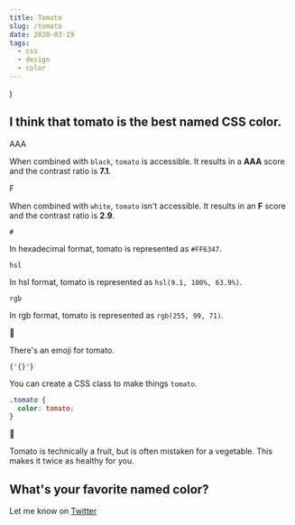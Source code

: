 ```yaml
---
title: Tomato
slug: /tomato
date: 2020-03-19
tags:
  - css
  - design
  - color
---
```


  <div
    style={{
      display: 'flex',
      alignItems: 'center',
      marginTop: 20
    }}
    {...props}
  />
)

<Flex>

<div style={{ height: 200, width: 200, minWidth: 200, maxWidth: 200, backgroundColor: 'tomato', marginRight: 20 }} />

## I think that tomato is the best named CSS color.

</Flex>

<Flex>

<div style={{ height: 200, width: 200, minWidth: 200, flexGrow: 1, backgroundColor: 'black', color: 'tomato', fontWeight: 'bold', display: 'flex', alignItems: 'center', justifyContent: 'space-around', lineHeight: 1, fontSize: 80, marginRight: 20 }}>AAA</div>

When combined with `black`, `tomato` is accessible. It results in a
**AAA** score and the contrast ratio is **7.1**.

</Flex>

<Flex>

<div style={{ height: 200, width: 200, minWidth: 200, flexGrow: 1, color: 'tomato', border: '2px solid black', fontWeight: 'bold', display: 'flex', alignItems: 'center', justifyContent: 'space-around', lineHeight: 1, fontSize: 80, marginRight: 20 }}>F</div>

When combined with `white`, `tomato` isn't accessible. It results in an
**F** score and the contrast ratio is **2.9**.

</Flex>

<Flex>

<div style={{ height: 200, width: 200, minWidth: 200, flexGrow: 1, border: '16px solid tomato', backgroundColor: 'black', color: 'tomato', fontWeight: 'bold', display: 'flex', alignItems: 'center', justifyContent: 'space-around', lineHeight: 1, fontSize: 80, marginRight: 20 }}><code>#</code></div>

In hexadecimal format, tomato is represented as `#FF6347`.

</Flex>

<Flex>

<div style={{ height: 200, width: 200, minWidth: 200, flexGrow: 1, backgroundColor: 'tomato', color: 'black', fontWeight: 'bold', display: 'flex', alignItems: 'center', justifyContent: 'space-around', lineHeight: 1, fontSize: 80, marginRight: 20 }}><code>hsl</code></div>

In hsl format, tomato is represented as `hsl(9.1, 100%, 63.9%)`.

</Flex>

<Flex>

<div style={{ height: 200, width: 200, minWidth: 200, flexGrow: 1, border: '8px solid tomato', color: 'black', fontWeight: 'bold', display: 'flex', alignItems: 'center', justifyContent: 'space-around', lineHeight: 1, fontSize: 80, marginRight: 20 }}><code>rgb</code></div>

In rgb format, tomato is represented as `rgb(255, 99, 71)`.

</Flex>

<Flex>

<div style={{ height: 200, width: 200, minWidth: 200, maxWidth: 200, flexGrow: 1, color: 'tomato', fontWeight: 'bold', display: 'flex', alignItems: 'center', justifyContent: 'space-around', lineHeight: 1, fontSize: 80, marginRight: 20 }}><span aria-label="tomato">🍅</span></div>

There's an emoji for tomato.

</Flex>

<Flex>

<div style={{ height: 200, width: 200, minWidth: 200, maxWidth: 200, border: '32px solid black', flexGrow: 1, color: 'tomato', fontWeight: 'bold', display: 'flex', alignItems: 'center', justifyContent: 'space-around', lineHeight: 1, fontSize: 80, marginRight: 20 }}><code>{'{}'}</code></div>

<div>

You can create a CSS class to make things `tomato`.

```css
.tomato {
  color: tomato;
}
```

</div>

</Flex>

<Flex>

<div style={{ height: 200, width: 200, minWidth: 200, maxWidth: 200, flexGrow: 1, color: 'tomato', fontWeight: 'bold', display: 'flex', alignItems: 'center', justifyContent: 'space-around', lineHeight: 1, fontSize: 80, marginRight: 20 }}><span aria-label="tomato">🥬</span></div>

Tomato is technically a fruit, but is often mistaken for a vegetable.
This makes it twice as healthy for you.

</Flex>

<div style={{ backgroundColor: 'tomato', height: '100vh', width: '120vw', marginLeft: 'calc(-100% + 30vw - 27px)', marginBottom: 80 }} />

## What's your favorite named color?

Let me know on [Twitter](https://twitter.com/4lpine)
